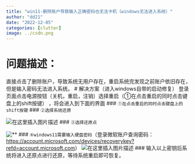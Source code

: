 ```yaml
---
title: "win11-删除账户导致输入正确密码也无法卡机（windows无法进入系统）"
author: "dd21"
date: "2022-12-05" 
categories: [clutter]
image: ../csdn.png
---
```



# 问题描述：
直接点击了删除账户，导致系统无用户存在，重启系统完发现之前账户依旧存在，但是输入密码无法进入系统。
# 解决方案（进入windows自带的启动修复）
登录页面点击电源按钮（关机，重启，注销）选择重启（①在点击重启的同时点击键盘上的shift按键）
，将会进入到下面的界面
### `①在点击重启的同时点击键盘上的shift按键`
### `②选择系统还原`

![在这里插入图片描述](https://img-blog.csdnimg.cn/c7c8efcf95d24026862530b9d9d55e42.png?x-oss-process=image/watermark,type_d3F5LXplbmhlaQ,shadow_50,text_Q1NETiBA5aSn5q-beg==,size_20,color_FFFFFF,t_70,g_se,x_16)
### `③选择还原点`

![**](https://img-blog.csdnimg.cn/2b6600b76f634521aed19ab9f0056db2.png?x-oss-process=image/watermark,type_d3F5LXplbmhlaQ,shadow_50,text_Q1NETiBA5aSn5q-beg==,size_20,color_FFFFFF,t_70,g_se,x_16)
### `④windows11需要输入硬盘密码`（登录微软账户查询密码：[https://account.microsoft.com/devices/recoverykey?refd=account.microsoft.com](https://account.microsoft.com/devices/recoverykey?refd=account.microsoft.com)）
![在这里插入图片描述](https://img-blog.csdnimg.cn/8abdba0ddfb94ae58f0c4bd8829a6be0.png?x-oss-process=image/watermark,type_d3F5LXplbmhlaQ,shadow_50,text_Q1NETiBA5aSn5q-beg==,size_20,color_FFFFFF,t_70,g_se,x_16)
### 输入以上密钥后系统将进入还原点进行还原，等待系统重启即可恢复。
